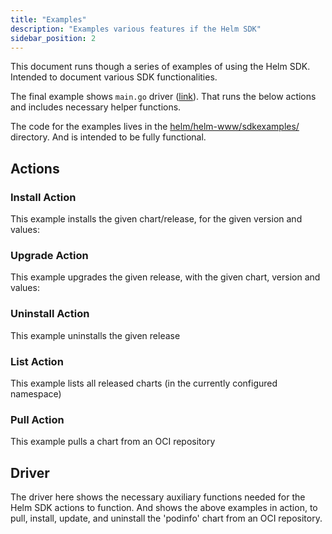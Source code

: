 ```yaml
---
title: "Examples"
description: "Examples various features if the Helm SDK"
sidebar_position: 2
---
```


This document runs though a series of examples of using the Helm SDK.
Intended to document various SDK functionalities.

The final example shows `main.go` driver ([link](#driver)). That runs the below actions and includes necessary helper functions.

The code for the examples lives in the [helm/helm-www/sdkexamples/](https://github.com/helm/helm-www/tree/main/sdkexamples) directory.
And is intended to be fully functional.

## Actions


### Install Action

This example installs the given chart/release, for the given version and values:

<Install />

### Upgrade Action

This example upgrades the given release, with the given chart, version and values:

<Upgrade />

### Uninstall Action

This example uninstalls the given release

<Uninstall />

### List Action

This example lists all released charts (in the currently configured namespace)

<List />

### Pull Action

This example pulls a chart from an OCI repository

<Pull />

## Driver

The driver here shows the necessary auxiliary functions needed for the Helm SDK actions to function. And shows the above examples in action, to pull, install, update, and uninstall the 'podinfo' chart from an OCI repository.

<Main />
